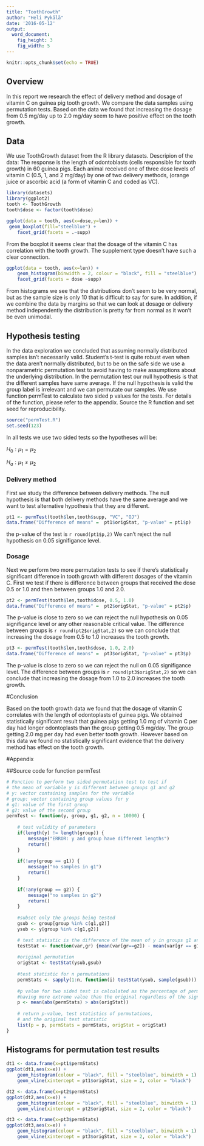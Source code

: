 ```yaml
---
title: "ToothGrowth"
author: "Heli Pykälä"
date: '2016-05-12'
output: 
  word_document: 
    fig_height: 3
    fig_width: 5
---
```


```r
knitr::opts_chunk$set(echo = TRUE)
```

## Overview

In this report we research the effect of delivery method and dosage of vitamin C on guinea pig tooth growth. We compare the data samples using permutation tests. Based on the data we found that increasing the dosage from 0.5 mg/day up to 2.0 mg/day seem to have positive effect on the tooth growth.


## Data

We use ToothGrowth dataset from the R library datasets. Descripion of the data: The response is the length of odontoblasts (cells responsible for tooth growth) in 60 guinea pigs. Each animal received one of three dose levels of vitamin C (0.5, 1, and 2 mg/day) by one of two delivery methods, (orange juice or ascorbic acid (a form of vitamin C and coded as VC).

```r
library(datasets)
library(ggplot2)
tooth <- ToothGrowth
tooth$dose <- factor(tooth$dose)

ggplot(data = tooth, aes(x=dose,y=len)) +
 geom_boxplot(fill="steelblue") +
    facet_grid(facets = .~supp)
```

From the boxplot it seems clear that the dosage of the vitamin C has correlation with the tooth growth. The supplement type doesn't have such a clear connection. 

```r
ggplot(data = tooth, aes(x=len)) + 
    geom_histogram(binwidth = 2, colour = "black", fill = "steelblue") + 
    facet_grid(facets = dose ~supp)
```

From histograms we see that the distributions don't seem to be very normal, but as the sample size is only 10 that is difficult to say for sure. In addition, if we combine the data by margins so that we can look at dosage or delivery method independently the distribution is pretty far from normal as it won't be even unimodal.

## Hypothesis testing

In the data exploration we concluded that assuming normally distributed samples isn't necessarily valid. Student's t-test is quite robust even when the data aren't normally distributed, but to be on the safe side we use a nonparametric permutation test to avoid having to make assumptions about the underlying distribution. In the permutation test our null hypothesis is that the different samples have same average. If the null hypothesis is valid the group label is irrelevant and we can permutate our samples. We use function permTest to calculate two sided p values for the tests. For details of the function, please refer to the appendix. Source the R function and set seed for reproducibility.
```r
source("permTest.R")
set.seed(123)
```
In all tests we use two sided tests so the hypotheses will be:

$H_0: \mu_{1} = \mu_{2}$ 

$H_a: \mu_{1} \neq \mu_{2}$

### Delivery method

First we study the difference between delivery methods. The null hypothesis is that both delivery methods have the same average and we want to test alternative hypothesis that they are different. 


```r
pt1 <- permTest(tooth$len,tooth$supp, "VC", "OJ")
data.frame("Difference of means" =  pt1$origStat, "p-value" = pt1$p)
```

the p-value of the test is `r round(pt1$p,2)` We can't reject the null hypothesis on 0.05 signifigance level.

### Dosage

Next we perform two more permutation tests to see if there's statistically significant difference in tooth growth with different dosages of the vitamin C. First we test if there is difference between groups that received the dose 0.5 or 1.0 and then between groups 1.0 and 2.0.

```r
pt2 <- permTest(tooth$len,tooth$dose, 0.5, 1.0)
data.frame("Difference of means" =  pt2$origStat, "p-value" = pt2$p)
```
The p-value is close to zero so we can reject the null hypothesis on 0.05 signifigance level or any other reasonable critical value. The difference between groups is `r round(pt2$origStat,2)` so we can conclude that increasing the dosage from 0.5 to 1.0 increases the tooth growth.

```r
pt3 <- permTest(tooth$len,tooth$dose, 1.0, 2.0)
data.frame("Difference of means" =  pt3$origStat, "p-value" = pt3$p)
```
The p-value is close to zero so we can reject the null on 0.05 signifigance level. The difference between groups is `r round(pt3$origStat,2)` so we can conclude that increasing the dosage from 1.0 to 2.0 increases the tooth growth.

#Conclusion

Based on the tooth growth data we found that the dosage of vitamin C correlates with the length of odontoplasts of guinea pigs. We obtained statistically significant result that guinea pigs getting 1.0 mg of vitamin C per day had longer odontoplasts than the group getting 0.5 mg/day. The group getting 2.0 mg per day had even better tooth growth. However based on this data we found no statistically significant evidence that the delivery method has effect on the tooth growth.


#Appendix

##Source code for function permTest 

```r
# Function to perform two sided permutation test to test if 
# the mean of variable y is different between groups g1 and g2
# y: vector containing samples for the variable
# group: vector containing group values for y
# g1: value of the first group
# g2: value of the second group
permTest <- function(y, group, g1, g2, n = 10000) {
    
    # test validity of parameters
    if(length(y) != length(group)) {
        message("ERROR: y and group have different lengths")
        return()
    }
    
    if(!any(group == g1)) {
        message("no samples in g1")
        return()
    }
    
    if(!any(group == g2)) {
        message("no samples in g2")
        return()
    }
    
    #subset only the groups being tested
    gsub <- group[group %in% c(g1,g2)]
    ysub <- y[group %in% c(g1,g2)]

    # test statistic is the difference of the mean of y in groups g1 and g2
    testStat <- function(var,gr) {mean(var[gr==g2]) - mean(var[gr == g1])}
    
    #original permutation
    origStat <- testStat(ysub,gsub)
    
    #test statistic for n permutations
    permStats <- sapply(1:n, function(i) testStat(ysub, sample(gsub)))
    
    #p value for two sided test is calculated as the percentage of permutations 
    #having more extreme value than the original regardless of the sign
    p <- mean(abs(permStats) > abs(origStat))
    
    # return p-value, test statistics of permutations, 
    # and the original test statistic
    list(p = p, permStats = permStats, origStat = origStat)
}
```
## Histograms for permutation test results 


```r
dt1 <- data.frame(x=pt1$permStats)
ggplot(dt1,aes(x=x)) + 
    geom_histogram(colour = "black", fill = "steelblue", binwidth = 1) +
    geom_vline(xintercept = pt1$origStat, size = 2, color = "black")

dt2 <- data.frame(x=pt2$permStats)
ggplot(dt2,aes(x=x)) + 
    geom_histogram(colour = "black", fill = "steelblue", binwidth = 1) +
    geom_vline(xintercept = pt2$origStat, size = 2, color = "black")

dt3 <- data.frame(x=pt3$permStats)
ggplot(dt3,aes(x=x)) + 
    geom_histogram(colour = "black", fill = "steelblue", binwidth = 1) +
    geom_vline(xintercept = pt3$origStat, size = 2, color = "black")

```

